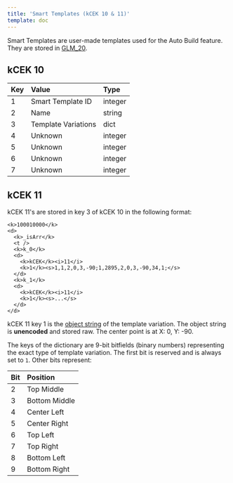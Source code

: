 ```yaml
---
title: 'Smart Templates (kCEK 10 & 11)'
template: doc
---
```


Smart Templates are user-made templates used for the Auto Build feature. They are stored in [GLM_20](/resources/client/gamesave/GLM.md#GLM_20).

## kCEK 10

| Key | Value              | Type      |
|:----|:-------------------|:----------|
| 1   | Smart Template ID  | integer   |
| 2   | Name               | string    |
| 3   | Template Variations| dict      |
| 4   | Unknown            | integer   |
| 5   | Unknown            | integer   |
| 6   | Unknown            | integer   |
| 7   | Unknown            | integer   |

## kCEK 11

kCEK 11's are stored in key 3 of kCEK 10 in the following format:

```
<k>100010000</k>
<d>
  <k>_isArr</k>
  <t />
  <k>k_0</k>
  <d>
    <k>kCEK</k><i>11</i>
    <k>1</k><s>1,1,2,0,3,-90;1,2895,2,0,3,-90,34,1;</s>
  </d>
  <k>k_1</k>
  <d>
    <k>kCEK</k><i>11</i>
    <k>1</k><s>...</s>
  </d>
</d>
```

kCEK 11 key 1 is the [object string](/resources/client/level-components/level-string.md) of the template variation. The object string is **unencoded** and stored raw. The center point is at X: 0, Y: -90.

The keys of the dictionary are 9-bit bitfields (binary numbers) representing the exact type of template variation. The first bit is reserved and is always set to `1`. Other bits represent:

| Bit   | Position     |
|:------|:-------------|
| 2     | Top Middle   |
| 3     | Bottom Middle|
| 4     | Center Left  |
| 5     | Center Right |
| 6     | Top Left     |
| 7     | Top Right    |
| 8     | Bottom Left  |
| 9     | Bottom Right |